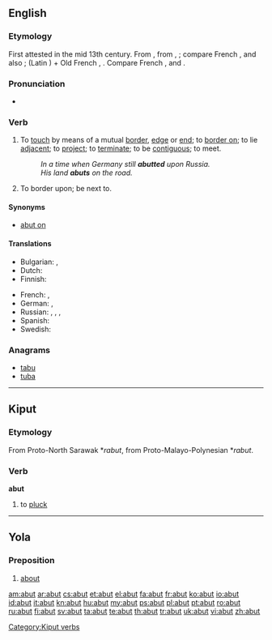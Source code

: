 ==English==

===Etymology===
First attested in the mid 13th century. From {{etyl|enm}} {{term|abutten|lang=enm}}, from {{etyl|fro|en}} {{term|abouter|lang=fro}}, {{term|aboter||to border on|lang=fro}}; compare French {{term|aboutir|lang=fr}}, and also {{term|abuter|lang=fr}}; {{term|a|lang=fro}} (Latin {{term|ad|lang=la}}) + Old French {{term|boter|lang=fro}}, {{term|buter||to push|lang=fro}}. Compare French {{term|bout||end|lang=fr}}, and {{term|but||end, purpose|lang=fr}}.

===Pronunciation===
* {{a|RP}} {{IPA|/ə.ˈbʌt/}}

===Verb===
{{en-verb|abut|t|ing}}

# {{intransitive}} To [[touch]] by means of a mutual [[border]], [[edge]] or [[end]];  to [[border on]]; to lie [[adjacent]]; to [[project]]; to [[terminate]]; to be [[contiguous]]; to meet.
#: ''In a time when Germany still '''abutted''' upon Russia.''
#: ''His land '''abuts''' on the road.''
# {{transitive}} To border upon; be next to.

====Synonyms====
* {{transitive}} [[abut on]]

====Translations====
{{trans-top|to border on}}
* Bulgarian: {{t+|bg|гранича}},  {{t|bg|опирам се о}}
* Dutch: {{t+|nl|grenzen}}
* Finnish: {{t-|fi|rajoittua}}
{{trans-mid}}
* French: {{t+|fr|aboutir}},  {{t+|fr|abouter}}
* German: {{t|de|grenzen}}, {{t|de|angrenzen}}
* Russian: {{t+|ru|граничить}}, {{t+|ru|примыкать}}, {{t+|ru|прилегать}}, {{t+|ru|упираться}}
* Spanish: {{t-|es|bordear}}
* Swedish: {{t|sv|gränsa till}}
{{trans-bottom}}

===Anagrams===
* [[tabu#English|tabu]]
* [[tuba#English|tuba]]

----

==Kiput==

===Etymology===
From Proto-North Sarawak *''rabut'', from Proto-Malayo-Polynesian *''rabut''.

===Verb===
'''abut'''

# to [[pluck]]

[[Category:Kiput verbs]]

----

==Yola==

===Preposition===
{{head|yol|preposition}}

# [[about]]

[[am:abut]]
[[ar:abut]]
[[cs:abut]]
[[et:abut]]
[[el:abut]]
[[fa:abut]]
[[fr:abut]]
[[ko:abut]]
[[io:abut]]
[[id:abut]]
[[it:abut]]
[[kn:abut]]
[[hu:abut]]
[[my:abut]]
[[ps:abut]]
[[pl:abut]]
[[pt:abut]]
[[ro:abut]]
[[ru:abut]]
[[fi:abut]]
[[sv:abut]]
[[ta:abut]]
[[te:abut]]
[[th:abut]]
[[tr:abut]]
[[uk:abut]]
[[vi:abut]]
[[zh:abut]]